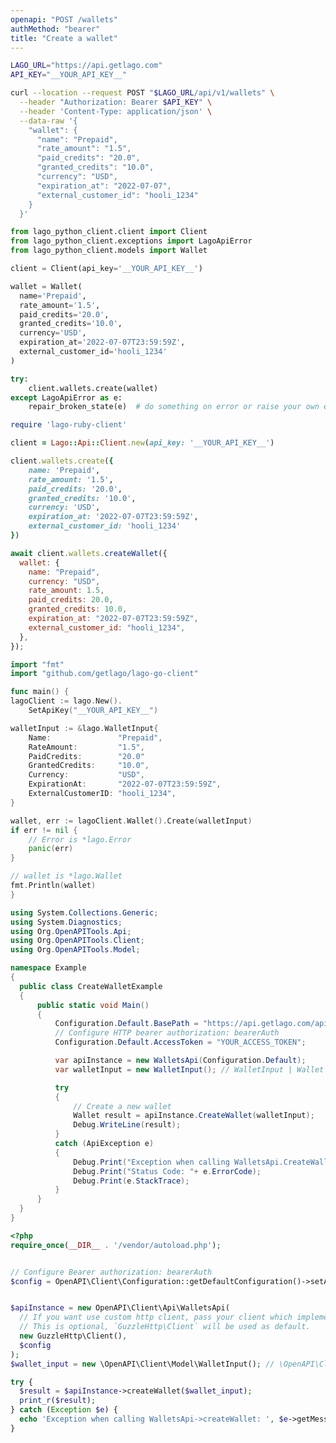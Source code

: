 ```yaml
---
openapi: "POST /wallets"
authMethod: "bearer"
title: "Create a wallet"
---
```


<RequestExample>

```bash cURL
LAGO_URL="https://api.getlago.com"
API_KEY="__YOUR_API_KEY__"

curl --location --request POST "$LAGO_URL/api/v1/wallets" \
  --header "Authorization: Bearer $API_KEY" \
  --header 'Content-Type: application/json' \
  --data-raw '{
    "wallet": {
      "name": "Prepaid",
      "rate_amount": "1.5",
      "paid_credits": "20.0",
      "granted_credits": "10.0",
      "currency": "USD",
      "expiration_at": "2022-07-07",
      "external_customer_id": "hooli_1234"
    }
  }'
```

```python Python
from lago_python_client.client import Client
from lago_python_client.exceptions import LagoApiError
from lago_python_client.models import Wallet

client = Client(api_key='__YOUR_API_KEY__')

wallet = Wallet(
  name='Prepaid',
  rate_amount='1.5',
  paid_credits='20.0',
  granted_credits='10.0',
  currency='USD',
  expiration_at='2022-07-07T23:59:59Z',
  external_customer_id='hooli_1234'
)

try:
    client.wallets.create(wallet)
except LagoApiError as e:
    repair_broken_state(e)  # do something on error or raise your own exception
```

```ruby Ruby
require 'lago-ruby-client'

client = Lago::Api::Client.new(api_key: '__YOUR_API_KEY__')

client.wallets.create({
    name: 'Prepaid',
    rate_amount: '1.5',
    paid_credits: '20.0',
    granted_credits: '10.0',
    currency: 'USD',
    expiration_at: '2022-07-07T23:59:59Z',
    external_customer_id: 'hooli_1234'
})
```

```js Javascript
await client.wallets.createWallet({
  wallet: {
    name: "Prepaid",
    currency: "USD",
    rate_amount: 1.5,
    paid_credits: 20.0,
    granted_credits: 10.0,
    expiration_at: "2022-07-07T23:59:59Z",
    external_customer_id: "hooli_1234",
  },
});
```

```go Go
import "fmt"
import "github.com/getlago/lago-go-client"

func main() {
lagoClient := lago.New().
    SetApiKey("__YOUR_API_KEY__")

walletInput := &lago.WalletInput{
    Name:               "Prepaid",
    RateAmount:         "1.5",
    PaidCredits:        "20.0"
    GrantedCredits:     "10.0",
    Currency:           "USD",
    ExpirationAt:       "2022-07-07T23:59:59Z",
    ExternalCustomerID: "hooli_1234",
}

wallet, err := lagoClient.Wallet().Create(walletInput)
if err != nil {
    // Error is *lago.Error
    panic(err)
}

// wallet is *lago.Wallet
fmt.Println(wallet)
}
```

```csharp C#
using System.Collections.Generic;
using System.Diagnostics;
using Org.OpenAPITools.Api;
using Org.OpenAPITools.Client;
using Org.OpenAPITools.Model;

namespace Example
{
  public class CreateWalletExample
  {
      public static void Main()
      {
          Configuration.Default.BasePath = "https://api.getlago.com/api/v1";
          // Configure HTTP bearer authorization: bearerAuth
          Configuration.Default.AccessToken = "YOUR_ACCESS_TOKEN";

          var apiInstance = new WalletsApi(Configuration.Default);
          var walletInput = new WalletInput(); // WalletInput | Wallet payload

          try
          {
              // Create a new wallet
              Wallet result = apiInstance.CreateWallet(walletInput);
              Debug.WriteLine(result);
          }
          catch (ApiException e)
          {
              Debug.Print("Exception when calling WalletsApi.CreateWallet: " + e.Message );
              Debug.Print("Status Code: "+ e.ErrorCode);
              Debug.Print(e.StackTrace);
          }
      }
  }
}
```

```php PHP
<?php
require_once(__DIR__ . '/vendor/autoload.php');


// Configure Bearer authorization: bearerAuth
$config = OpenAPI\Client\Configuration::getDefaultConfiguration()->setAccessToken('YOUR_ACCESS_TOKEN');


$apiInstance = new OpenAPI\Client\Api\WalletsApi(
  // If you want use custom http client, pass your client which implements `GuzzleHttp\ClientInterface`.
  // This is optional, `GuzzleHttp\Client` will be used as default.
  new GuzzleHttp\Client(),
  $config
);
$wallet_input = new \OpenAPI\Client\Model\WalletInput(); // \OpenAPI\Client\Model\WalletInput | Wallet payload

try {
  $result = $apiInstance->createWallet($wallet_input);
  print_r($result);
} catch (Exception $e) {
  echo 'Exception when calling WalletsApi->createWallet: ', $e->getMessage(), PHP_EOL;
}
```

</RequestExample>
